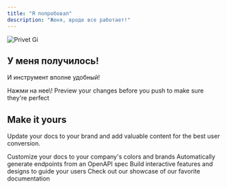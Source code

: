 ```yaml
---
title: "Я попробовал"
description: "Женя, вроде все работает!"
---
```


![Privet Gi](/privet.gif)

## У меня получилось\!

И инструмент вполне удобный\!

<CardGroup cols={2}>
  <Card title="Тут ссылка какая-то" icon="pen-to-square" href="https://studioxyagency.mintlify.app/docks/file1">
    Нажми на нее\!
  </Card>
  <Card title="Preview Changes" icon="image" href="https://mintlify.com/docs/development">
    Preview your changes before you push to make sure they're perfect
  </Card>
</CardGroup>

## Make it yours

Update your docs to your brand and add valuable content for the best user conversion.

<CardGroup cols={2}>
  <Card title="Customize Style" icon="palette" href="https://mintlify.com/docs/settings/global">
    Customize your docs to your company's colors and brands
  </Card>
  <Card title="Reference APIs" icon="code" href="https://mintlify.com/docs/api-playground/openapi">
    Automatically generate endpoints from an OpenAPI spec
  </Card>
  <Card title="Add Components" icon="screwdriver-wrench" href="https://mintlify.com/docs/content/components/accordions">
    Build interactive features and designs to guide your users
  </Card>
  <Card title="Get Inspiration" icon="stars" href="https://mintlify.com/customers">
    Check out our showcase of our favorite documentation
  </Card>
</CardGroup>